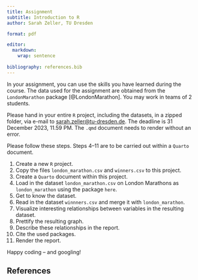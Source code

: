 ```yaml
---
title: Assignment
subtitle: Introduction to R
author: Sarah Zeller, TU Dresden

format: pdf

editor:
  markdown:
    wrap: sentence
    
bibliography: references.bib
---
```


In your assignment, you can use the skills you have learned during the course.
The data used for the assignment are obtained from the `LondonMarathon` package [@LondonMarathon].
You may work in teams of 2 students.


Please hand in your entire `R` project, including the datasets, in a zipped folder, via e-mail to [sarah.zeller@tu-dresden.de](mailto:sarah.zeller@tu-dresden.de).
The deadline is 31 December 2023, 11.59 PM.
The `.qmd` document needs to render without an error.

Please follow these steps.
Steps 4--11 are to be carried out within a `Quarto` document.

1.  Create a new `R` project.
2.  Copy the files `london_marathon.csv` and `winners.csv` to this project.
3.  Create a `Quarto` document within this project.
4.  Load in the dataset `london_marathon.csv` on London Marathons as `london_marathon` using the package `here`.
5.  Get to know the dataset.
6.  Read in the dataset `winnners.csv` and merge it with `london_marathon`.
7.  Visualize interesting relationships between variables in the resulting dataset.
8.  Prettify the resulting graph.
9.  Describe these relationships in the report.
10. Cite the used packages.
11. Render the report.

Happy coding -- and googling!

## References